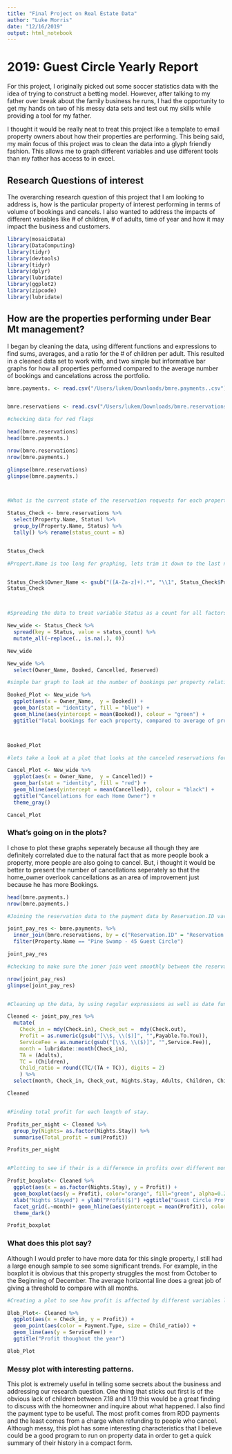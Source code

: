 ---
title: "Final Project on Real Estate Data"
author: "Luke Morris"
date: "12/16/2019"
output: html_notebook
---
# 2019: Guest Circle Yearly Report

For this project, I originally picked out some soccer statistics data with the idea of trying to construct a betting model. However, after talking to my father over break about the family business he runs, I had the opportunity to get my hands on two of his messy data sets and test out my skills while providing a tool for my father.

I thought it would be really neat to treat this project like a template to email property owners about how their properties are performing. This being said, my main focus of this project was to clean the data into a glyph friendly fashion. This allows me to graph different variables and use different tools than my father has access to in excel.


## Research Questions of interest
The overarching research question of this project that I am looking to address is, how is the particular property of interest performing in terms of volume of bookings and cancels. I also wanted to address the impacts of different variables like # of children, # of adults, time of year and how it may impact the business and customers.

```{r}
library(mosaicData)
library(DataComputing)
library(tidyr)
library(devtools)
library(tidyr)
library(dplyr)
library(lubridate)
library(ggplot2)
library(zipcode)
library(lubridate)
```




## How are the properties performing under Bear Mt management?

I began by cleaning the data, using different functions and expressions to find sums, averages, and a ratio for the # of children per adult. This resulted in a cleaned data set to work with, and two simple but informative bar graphs for how all properties performed compared to the average number of bookings and cancelations across the portfolio. 
```{r echo=TRUE}

bmre.payments. <- read.csv("/Users/lukem/Downloads/bmre.payments..csv")


bmre.reservations <- read.csv("/Users/lukem/Downloads/bmre.reservations.csv")

#checking data for red flags

head(bmre.reservations)
head(bmre.payments.)

nrow(bmre.reservations)
nrow(bmre.payments.)

glimpse(bmre.reservations)
glimpse(bmre.payments.)



#What is the current state of the reservation requests for each property?

Status_Check <- bmre.reservations %>%
  select(Property.Name, Status) %>%
  group_by(Property.Name, Status) %>%
  tally() %>% rename(status_count = n)


Status_Check

#Propert.Name is too long for graphing, lets trim it down to the last name of the owner, which is the first word in the variable


Status_Check$Owner_Name <- gsub("([A-Za-z]+).*", "\\1", Status_Check$Property.Name) 
Status_Check



#Spreading the data to treat variable Status as a count for all factors within it

New_wide <- Status_Check %>%
  spread(key = Status, value = status_count) %>%
  mutate_all(~replace(., is.na(.), 0))

New_wide

New_wide %>%
  select(Owner_Name, Booked, Cancelled, Reserved)

#simple bar graph to look at the number of bookings per property relative to the average number of bookings

Booked_Plot <- New_wide %>% 
  ggplot(aes(x = Owner_Name,  y = Booked)) + 
  geom_bar(stat = "identity", fill = "blue") +  
  geom_hline(aes(yintercept = mean(Booked)), colour = "green") +
  ggtitle("Total bookings for each property, compared to average of properties") + theme_gray()



Booked_Plot

```


```{r echo=TRUE}

#lets take a look at a plot that looks at the canceled reservations for each owner

Cancel_Plot <- New_wide %>%
  ggplot(aes(x = Owner_Name,  y = Cancelled)) + 
  geom_bar(stat = "identity", fill = "red") +
  geom_hline(aes(yintercept = mean(Cancelled)), colour = "black") +
  ggtitle("Cancellations for each Home Owner") +
  theme_gray()

Cancel_Plot

```




### What's going on in the plots?

I chose to plot these graphs seperately because all though they are definitely correlated due to the natural fact that as more people book a property, more people are also going to cancel. But, i thought it would be better to present the number of cancellations seperately so that the home_owner overlook cancellations as an area of improvement just because he has more Bookings. 



```{r echo=TRUE}

head(bmre.payments.)
nrow(bmre.payments.)

#Joining the reservation data to the payment data by Reservation.ID variable, I then created a filter function to select a specific property.

joint_pay_res <- bmre.payments. %>%
  inner_join(bmre.reservations, by = c("Reservation.ID" = "Reservation.ID")) %>%
  filter(Property.Name == "Pine Swamp - 45 Guest Circle")

joint_pay_res

#checking to make sure the inner join went smoothly between the reservation and payment data

nrow(joint_pay_res)
glimpse(joint_pay_res)


#Cleaning up the data, by using regular expressions as well as date functions to remove extra characters in profit, get the dates in the correct format, and to select the variables I wish to analyze. I also calculated the ratio of children to adults in order to use that in my analysis.

Cleaned <- joint_pay_res %>%
  mutate(
    Check_in = mdy(Check.in), Check_out =  mdy(Check.out),
    Profit = as.numeric(gsub("[\\$, \\($)]", "",Payable.To.You)),
    ServiceFee = as.numeric(gsub("[\\$, \\($)]", "",Service.Fee)),
    month = lubridate::month(Check_in),
    TA = (Adults),
    TC = (Children),
    Child_ratio = round((TC/(TA + TC)), digits = 2)
    ) %>%
  select(month, Check_in, Check_out, Nights.Stay, Adults, Children, Child_ratio, Payment.Type, Phone, Status, Profit, ServiceFee)

Cleaned


#Finding total profit for each length of stay.

Profits_per_night <- Cleaned %>%
  group_by(Nights= as.factor(Nights.Stay)) %>%
  summarise(Total_profit = sum(Profit))

Profits_per_night


#Plotting to see if their is a difference in profits over different months and length of stay, I also input a horizontal average for profit to give a measurement across the whole year.

Profit_boxplot<- Cleaned %>%
  ggplot(aes(x = as.factor(Nights.Stay), y = Profit)) + 
  geom_boxplot(aes(y = Profit), color="orange", fill="green", alpha=0.2) +
  xlab("Nights Stayed") + ylab("Profit($)") +ggtitle("Guest Circle Profit per nights stayed, faceted by month") + 
  facet_grid(.~month)+ geom_hline(aes(yintercept = mean(Profit)), color = "red") + 
  theme_dark()

Profit_boxplot

```




### What does this plot say?

Although I would prefer to have more data for this single property, I still had a large enough sample to see some significant trends. For example, in the boxplot it is obvious that this property struggles the most from October to the Beginning of December. The average horizontal line does a great job of giving a threshold to compare with all months.


```{r echo=TRUE}
#Creating a plot to see how profit is affected by different variables like Child_ratio, Payment Type, and the time of year.

Blob_Plot<- Cleaned %>%
  ggplot(aes(x = Check_in, y = Profit)) +
  geom_point(aes(color = Payment.Type, size = Child_ratio)) +
  geom_line(aes(y = ServiceFee)) +
  ggtitle("Profit thoughout the year")

Blob_Plot
```




### Messy plot with interesting patterns.

This plot is extremely useful in telling some secrets about the business and addressing our research question. One thing that sticks out first is of the obvious lack of children between 7.18 and 1.19 this would be a great finding to discuss with the homeowner and inquire about what happened. I also find the payment type to be useful. The most profit comes from RDD payments and the least comes from a charge when refunding to people who cancel. Although messy, this plot has some interesting characteristics that I believe could be a good program to run on property data in order to get a quick summary of their history in a compact form.

